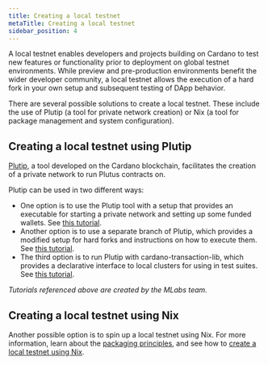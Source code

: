 ```yaml
---
title: Creating a local testnet
metaTitle: Creating a local testnet
sidebar_position: 4
---
```


A local testnet enables developers and projects building on Cardano to test new
features or functionality prior to deployment on global testnet environments.
While preview and pre-production environments benefit the wider developer
community, a local testnet allows the execution of a hard fork in your own setup
and subsequent testing of DApp behavior.

There are several possible solutions to create a local testnet. These include
the use of Plutip (a tool for private network creation) or Nix (a tool for
package management and system configuration).

## Creating a local testnet using Plutip

[Plutip](https://github.com/mlabs-haskell/plutip), a tool developed on the
Cardano blockchain, facilitates the creation of a private network to run Plutus
contracts on.

Plutip can be used in two different ways:

- One option is to use the Plutip tool with a setup that provides an executable
  for starting a private network and setting up some funded wallets. See
  [this tutorial](https://github.com/mlabs-haskell/plutip/tree/master/local-cluster).
- Another option is to use a separate branch of Plutip, which provides a
  modified setup for hard forks and instructions on how to execute them. See
  [this tutorial](https://github.com/mlabs-haskell/plutip/blob/vasil-local-cluster-cabal-build/vasil-hardfork.md).
- The third option is to run Plutip with cardano-transaction-lib, which provides
  a declarative interface to local clusters for using in test suites. See
  [this tutorial](https://github.com/Plutonomicon/cardano-transaction-lib/blob/develop/doc/plutip-testing.md).

_Tutorials referenced above are created by the MLabs team._

## Creating a local testnet using Nix

Another possible option is to spin up a local testnet using Nix. For more
information, learn about the
[packaging principles](https://github.com/input-output-hk/cardano-world/blob/master/docs/explain/packaging-principles.md),
and see how to
[create a local testnet using Nix](https://github.com/input-output-hk/cardano-world/blob/master/docs/explain/create-testnet.md).
